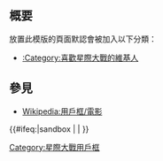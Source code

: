 <includeonly><!-- 在這裡加入模板的保護標識 --></includeonly><noinclude>{{Documentation subpage}}</noinclude>
<!-- 在本行下編輯模板說明 -->
== 概要 ==
放置此模版的頁面默認會被加入以下分類：
*[[:Category:喜歡星際大戰的維基人]]

==參見==
*[[Wikipedia:用戶框/電影]]

<includeonly>{{#ifeq:{{SUBPAGENAME}}|sandbox | |
<!-- 本行下加入模板的分類，跨維基連結加入Wikidata（參見[[Wikipedia:Wikidata]]） -->
[[Category:星際大戰用戶框]]
}}</includeonly>